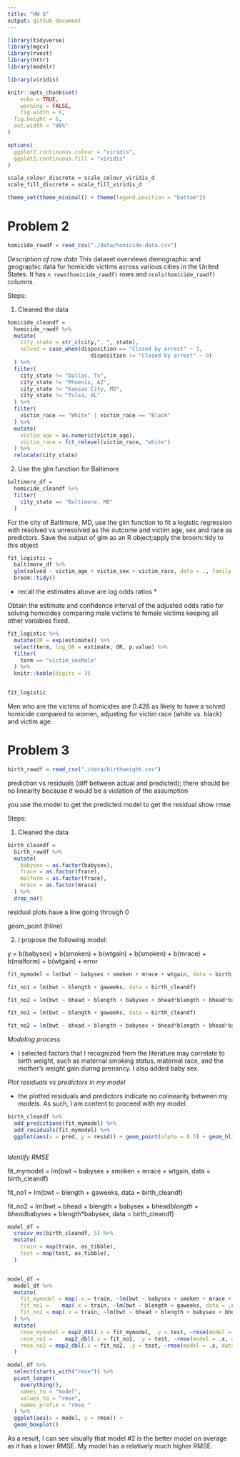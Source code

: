 ```yaml
---
title: "HW 6"
output: github_document
---
```


```r
library(tidyverse)
library(mgcv)
library(rvest)
library(httr)
library(modelr)

library(viridis)

knitr::opts_chunk$set(
	echo = TRUE,
	warning = FALSE,
	fig.width = 8, 
  fig.height = 6,
  out.width = "90%"
)

options(
  ggplot2.continuous.colour = "viridis",
  ggplot2.continuous.fill = "viridis"
)

scale_colour_discrete = scale_colour_viridis_d
scale_fill_discrete = scale_fill_viridis_d

theme_set(theme_minimal() + theme(legend.position = "bottom"))
```


# Problem 2 

```r
homicide_rawdf = read_csv("./data/homicide-data.csv")
```
_Description of raw data_ This dataset overviews demographic and geographic data for homicide victims across various cities in the United States. It has `n rows(homicide_rawdf)` rows and `ncols(homicide_rawdf)` columns.

Steps: 

1. Cleaned the data

```r
homicide_cleandf = 
  homicide_rawdf %>% 
  mutate(
    city_state = str_c(city,", ", state), 
    solved = case_when(disposition == "Closed by arrest" ~ 1,
                          disposition != "Closed by arrest" ~ 0)
  ) %>% 
  filter(
    city_state != "Dallas, Tx", 
    city_state != "Phoenix, AZ",
    city_state != "Kansas City, MO", 
    city_state != "Tulsa, AL"
  ) %>% 
  filter(
    victim_race == "White" | victim_race == "Black"
  ) %>% 
  mutate(
    victim_age = as.numeric(victim_age),
    victim_race = fct_relevel(victim_race, "white")
  ) %>% 
  relocate(city_state)
```

2. Use the glm function for Baltimore 

```r

baltimore_df = 
  homicide_cleandf %>% 
  filter(
    city_state == "Baltimore, MD"
  )

```
For the city of Baltimore, MD, use the glm function to fit a logistic regression with resolved vs unresolved as the outcome and victim age, sex and race as predictors.  Save the output of glm as an R object;apply the broom::tidy to this object

```r
fit_logistic = 
  baltimore_df %>% 
  glm(solved ~ victim_age + victim_sex + victim_race, data = ., family = binomial()) %>% 
  broom::tidy()
```
* recall the estimates above are log odds ratios * 

Obtain the estimate and confidence interval of the adjusted odds ratio for solving homicides comparing male victims to female victims keeping all other variables fixed.

```r
fit_logistic %>% 
  mutate(OR = exp(estimate)) %>% 
  select(term, log_OR = estimate, OR, p.value) %>% 
  filter(
    term == "victim_sexMale"
  ) %>% 
  knitr::kable(digits = 3)


fit_logistic
```


Men who are the victims of homicides are 0.426 as likely to have a solved homicide compared to women, adjusting for victim race (white vs. black) and victim age.

# Problem 3 



```r
birth_rawdf = read_csv("./data/birthweight.csv")
```

prediction vs residuals (diff between actual and predicted); there should be no linearity because it would be a violation of the assumption

you use the model to get the predicted model to get the residual 
show rmse

Steps: 

1. Cleaned the data

```r
birth_cleandf = 
  birth_rawdf %>% 
  mutate(
    babysex = as.factor(babysex),
    frace = as.factor(frace),
    malform = as.factor(frace),
    mrace = as.factor(mrace)
  ) %>% 
  drop_na()
```

residual plots have a line going through 0 

geom_point (hline)


2. I propose the following model:

y = b(babysex) + b(smoken) + b(wtgain) + b(smoken) + b(mrace) + b(malform) + b(wtgain) + error



```r
fit_mymodel = lm(bwt ~ babysex + smoken + mrace + wtgain, data = birth_cleandf)

fit_no1 = lm(bwt ~ blength + gaweeks, data = birth_cleandf)

fit_no2 = lm(bwt ~ bhead + blength + babysex + bhead*blength + bhead*babysex + blength*babysex, data = birth_cleandf)
```

```r
fit_no1 = lm(bwt ~ blength + gaweeks, data = birth_cleandf)

fit_no2 = lm(bwt ~ bhead + blength + babysex + bhead*blength + bhead*babysex + blength*babysex, data = birth_cleandf)
```
_Modeling process_

- I selected factors that I recognized from the literature may correlate to birth weight, such as maternal smoking status, maternal race, and the mother's weight gain during prenancy. I also added baby sex. 


_Plot residuals vs predictors in my model_

- the plotted residuals and predictors indicate no colinearity between my models. As such, I am content to proceed with my model. 
```r
birth_cleandf %>%
  add_predictions(fit_mymodel) %>% 
  add_residuals(fit_mymodel) %>% 
  ggplot(aes(x = pred, y = resid)) + geom_point(alpha = 0.5) + geom_hline(yintercept = 0)
  

```


_Identify RMSE_

fit_mymodel = lm(bwt ~ babysex + smoken + mrace + wtgain, data = birth_cleandf)

fit_no1 = lm(bwt ~ blength + gaweeks, data = birth_cleandf)

fit_no2 = lm(bwt ~ bhead + blength + babysex + bhead*blength + bhead*babysex + blength*babysex, data = birth_cleandf) 

```r

model_df = 
  crossv_mc(birth_cleandf, 5) %>% 
  mutate(
    train = map(train, as_tibble),
    test = map(test, as_tibble),
  )


model_df = 
  model_df %>% 
  mutate(
    fit_mymodel = map(.x = train, ~lm(bwt ~ babysex + smoken + mrace + wtgain, data = .x)),
    fit_no1 =    map(.x = train, ~lm(bwt ~ blength + gaweeks, data = .x)),
    fit_no2 = map(.x = train, ~lm(bwt ~ bhead + blength + babysex + bhead*blength + bhead*babysex + blength*babysex, data = .x))
  ) %>% 
  mutate(
    rmse_mymodel = map2_dbl(.x = fit_mymodel, .y = test, ~rmse(model = .x, data = .y)),
    rmse_no1 =    map2_dbl(.x = fit_no1, .y = test, ~rmse(model = .x, data = .y)),
    rmse_no2 = map2_dbl(.x = fit_no2, .y = test, ~rmse(model = .x, data = .y))
  )

```

```r
model_df %>% 
  select(starts_with("rmse")) %>% 
  pivot_longer(
    everything(),
    names_to = "model",
    values_to = "rmse",
    names_prefix = "rmse_"
  ) %>% 
  ggplot(aes(x = model, y = rmse)) +
  geom_boxplot()
```


As a result, I can see visually that model #2 is the better model on average as it has a lower RMSE. My model has a relatively much higher RMSE. 